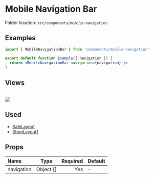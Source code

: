 # Mobile Navigation Bar


<Callout>Folder location: `src/components/mobile-navigation`</Callout>

## Examples

```jsx copy showLineNumbers
import { MobileNavigationBar } from 'components/mobile-navigation'

export default function Example({ navigation }) {
  return <MobileNavigationBar navigation={navigation} />
}
```

## Views

<br />
<img src="/mobile-nav.png" />

## Used

- [SaleLayout](https://bazaar-doc.netlify.app/layouts/sale-layout)
- [ShopLayout1](https://bazaar-doc.netlify.app/layouts/shop-layout-1)

## Props

| Name       |   Type    | Required | Default |
| :--------- | :-------: | -------: | ------- |
| navigation | Object [] |      Yes | -       |
